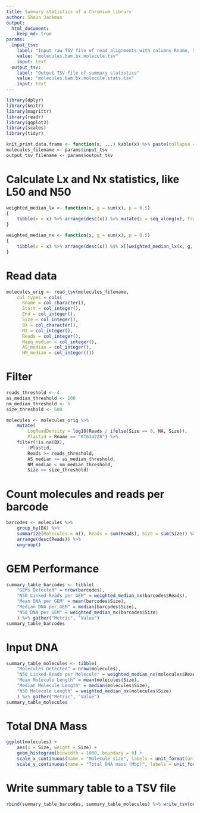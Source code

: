 ```yaml
---
title: Summary statistics of a Chromium library
author: Shaun Jackman
output:
  html_document:
    keep_md: true
params:
  input_tsv:
    label: "Input raw TSV file of read alignments with columns Rname, Start, End, Size, BX, MI, Reads, Mapq_median, AS_median, NM_median"
    value: "molecules.bam.bx.molecule.tsv"
    input: text
  output_tsv:
    label: "Output TSV file of summary statistics"
    value: "molecules.bam.bx.molecule.stats.tsv"
    input: text
---
```


```r
library(dplyr)
library(knitr)
library(magrittr)
library(readr)
library(ggplot2)
library(scales)
library(tidyr)

knit_print.data.frame <- function(x, ...) kable(x) %>% paste(collapse = "\n") %>% asis_output
molecules_filename <- params$input_tsv
output_tsv_filename <- params$output_tsv
```

# Calculate Lx and Nx statistics, like L50 and N50
```r
weighted_median_lx <- function(x, g = sum(x), p = 0.5)
{
	tibble(x = x) %>% arrange(desc(x)) %>% mutate(i = seq_along(x), fraction = cumsum(x) / g) %>% filter(fraction >= p) %$% i[[1]]
}

weighted_median_nx <- function(x, g = sum(x), p = 0.5)
{
	tibble(x = x) %>% arrange(desc(x)) %$% x[[weighted_median_lx(x, g, p)]]
}
```

# Read data
```r
molecules_orig <- read_tsv(molecules_filename,
	col_types = cols(
	  Rname = col_character(),
	  Start = col_integer(),
	  End = col_integer(),
	  Size = col_integer(),
	  BX = col_character(),
	  MI = col_integer(),
	  Reads = col_integer(),
	  Mapq_median = col_integer(),
	  AS_median = col_integer(),
	  NM_median = col_integer()))
```

# Filter
```r
reads_threshold <- 4
as_median_threshold <- 100
nm_median_threshold <- 5
size_threshold <- 500

molecules <- molecules_orig %>%
	mutate(
		LogReadDensity = log10(Reads / ifelse(Size == 0, NA, Size)),
		Plastid = Rname == "KT634228") %>%
	filter(!is.na(BX),
		!Plastid,
		Reads >= reads_threshold,
		AS_median >= as_median_threshold,
		NM_median < nm_median_threshold,
		Size >= size_threshold)
```

# Count molecules and reads per barcode
```r
barcodes <- molecules %>%
	group_by(BX) %>%
	summarize(Molecules = n(), Reads = sum(Reads), Size = sum(Size)) %>%
	arrange(desc(Reads)) %>%
	ungroup()
```

# GEM Performance
```r
summary_table_barcodes <- tibble(
	"GEMs Detected" = nrow(barcodes),
	"N50 Linked-Reads per GEM" = weighted_median_nx(barcodes$Reads),
	"Mean DNA per GEM" = mean(barcodes$Size),
	"Median DNA per GEM" = median(barcodes$Size),
	"N50 DNA per GEM" = weighted_median_nx(barcodes$Size)
	) %>% gather("Metric", "Value")
summary_table_barcodes
```

# Input DNA
```r
summary_table_molecules <- tibble(
	"Molecules Detected" = nrow(molecules),
	"N50 Linked-Reads per Molecule" = weighted_median_nx(molecules$Reads),
	"Mean Molecule Length" = mean(molecules$Size),
	"Median Molecule Length" = median(molecules$Size),
	"N50 Molecule Length" = weighted_median_nx(molecules$Size)
	) %>% gather("Metric", "Value")
summary_table_molecules
```

# Total DNA Mass
```r
ggplot(molecules) +
	aes(x = Size, weight = Size) +
	geom_histogram(binwidth = 1000, boundary = 0) +
	scale_x_continuous(name = "Molecule size", labels = unit_format(unit = "kbp", scale = 1e-3)) +
	scale_y_continuous(name = "Total DNA mass (Mbp)", labels = unit_format(unit = "Mbp", scale = 1e-6))
```

# Write summary table to a TSV file
```r
rbind(summary_table_barcodes, summary_table_molecules) %>% write_tsv(output_tsv_filename)
```
